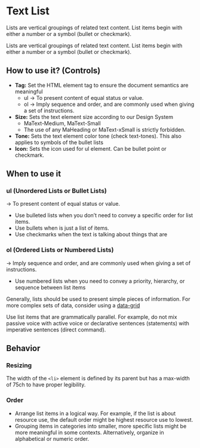 # Text List

Lists are vertical groupings of related text content. List items begin with either a number or a symbol (bullet or checkmark).

Lists are vertical groupings of related text content. List items begin with either a number or a symbol (bullet or checkmark).

## How to use it? (Controls)

- **Tag:** Set the HTML element tag to ensure the document semantics are meaningful
    - ul → To present content of equal status or value.
    - ol → Imply sequence and order, and are commonly used when giving a set of instructions.
- **Size:** Sets the text element size according to our Design System
    - MaText-Medium, MaText-Small
    - The use of any MaHeading or MaText-xSmall is strictly forbidden.
- **Tone:** Sets the text element color tone (check text-tones). This also applies to symbols of the bullet lists
- **Icon:** Sets the icon used for ul element. Can be bullet point or checkmark.

## When to use it

### ul (Unordered Lists or Bullet Lists)

→ To present content of equal status or value.

- Use bulleted lists when you don’t need to convey a specific order for list items.
- Use bullets when is just a list of items.
- Use checkmarks when the text is talking about things that are

### ol (Ordered Lists or Numbered Lists)

→ Imply sequence and order, and are commonly used when giving a set of instructions.

- Use numbered lists when you need to convey a priority, hierarchy, or sequence between list items

Generally, lists should be used to present simple pieces of information. For more complex sets of data, consider using a [data-grid](https://holaluz.github.io/margarita/?path=/story/components-datagrid--datagrid)

Use list items that are grammatically parallel. For example, do not mix passive voice with active voice or declarative sentences (statements) with imperative sentences (direct command).


## Behavior


### Resizing

The width of the `<li>` element is defined by its parent but has a max-width of 75ch to have proper legibility.

### Order

- Arrange list items in a logical way. For example, if the list is about resource use, the default order might be highest resource use to lowest.
- Grouping items in categories into smaller, more specific lists might be more meaningful in some contexts. Alternatively, organize in alphabetical or numeric order.
